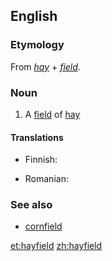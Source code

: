 ==English==

===Etymology===
From ''[[hay]]'' + ''[[field]]''.

===Noun===
{{en-noun}}

# A [[field]] of [[hay]]

====Translations====
{{trans-top|field of hay}}
* Finnish: {{t-|fi|heinäpelto}}
{{trans-mid}}
* Romanian: {{t|ro|fâneață}}
{{trans-bottom}}

===See also===
* [[cornfield]]

[[et:hayfield]]
[[zh:hayfield]]